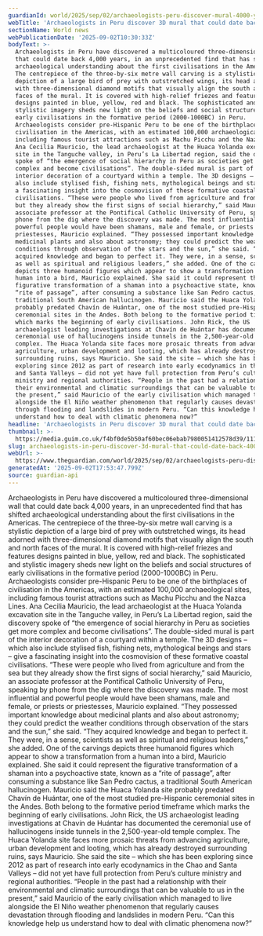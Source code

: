 ```yaml
---
guardianId: world/2025/sep/02/archaeologists-peru-discover-mural-4000-years
webTitle: 'Archaeologists in Peru discover 3D mural that could date back 4,000 years'
sectionName: World news
webPublicationDate: '2025-09-02T10:30:33Z'
bodyText: >-
  Archaeologists in Peru have discovered a multicoloured three-dimensional wall
  that could date back 4,000 years, in an unprecedented find that has shifted
  archaeological understanding about the first civilisations in the Americas.
  The centrepiece of the three-by-six metre wall carving is a stylistic
  depiction of a large bird of prey with outstretched wings, its head adorned
  with three-dimensional diamond motifs that visually align the south and north
  faces of the mural. It is covered with high-relief friezes and features
  designs painted in blue, yellow, red and black. The sophisticated and
  stylistic imagery sheds new light on the beliefs and social structures of
  early civilisations in the formative period (2000-1000BC) in Peru.
  Archaeologists consider pre-Hispanic Peru to be one of the birthplaces of
  civilisation in the Americas, with an estimated 100,000 archaeological sites,
  including famous tourist attractions such as Machu Picchu and the Nazca Lines.
  Ana Cecilia Mauricio, the lead archaeologist at the Huaca Yolanda excavation
  site in the Tanguche valley, in Peru’s La Libertad region, said the discovery
  spoke of “the emergence of social hierarchy in Peru as societies get more
  complex and become civilisations”. The double-sided mural is part of the
  interior decoration of a courtyard within a temple. The 3D designs – which
  also include stylised fish, fishing nets, mythological beings and stars – give
  a fascinating insight into the cosmovision of these formative coastal
  civilisations. “These were people who lived from agriculture and from the sea
  but they already show the first signs of social hierarchy,” said Mauricio, an
  associate professor at the Pontifical Catholic University of Peru, speaking by
  phone from the dig where the discovery was made. The most influential and
  powerful people would have been shamans, male and female, or priests or
  priestesses, Mauricio explained. “They possessed important knowledge about
  medicinal plants and also about astronomy; they could predict the weather
  conditions through observation of the stars and the sun,” she said. “They
  acquired knowledge and began to perfect it. They were, in a sense, scientists
  as well as spiritual and religious leaders,” she added. One of the carvings
  depicts three humanoid figures which appear to show a transformation from a
  human into a bird, Mauricio explained. She said it could represent the
  figurative transformation of a shaman into a psychoactive state, known as a
  “rite of passage”, after consuming a substance like San Pedro cactus, a
  traditional South American hallucinogen. Mauricio said the Huaca Yolanda site
  probably predated Chavín de Huántar, one of the most studied pre-Hispanic
  ceremonial sites in the Andes. Both belong to the formative period timeframe
  which marks the beginning of early civilisations. John Rick, the US
  archaeologist leading investigations at Chavín de Huántar has documented the
  ceremonial use of hallucinogens inside tunnels in the 2,500-year-old temple
  complex. The Huaca Yolanda site faces more prosaic threats from advancing
  agriculture, urban development and looting, which has already destroyed
  surrounding ruins, says Mauricio. She said the site – which she has been
  exploring since 2012 as part of research into early ecodynamics in the Chao
  and Santa Valleys – did not yet have full protection from Peru’s culture
  ministry and regional authorities. “People in the past had a relationship with
  their environmental and climatic surroundings that can be valuable to us in
  the present,” said Mauricio of the early civilisation which managed to live
  alongside the El Niño weather phenomenon that regularly causes devastation
  through flooding and landslides in modern Peru. “Can this knowledge help us
  understand how to deal with climatic phenomena now?”
headline: 'Archaeologists in Peru discover 3D mural that could date back 4,000 years'
thumbnail: >-
  https://media.guim.co.uk/f4bf0de5b50af60bec06ebab7980051412578d39/111_0_3329_2664/500.jpg
slug: archaeologists-in-peru-discover-3d-mural-that-could-date-back-4000-years
webUrl: >-
  https://www.theguardian.com/world/2025/sep/02/archaeologists-peru-discover-mural-4000-years
generatedAt: '2025-09-02T17:53:47.799Z'
source: guardian-api
---
```

Archaeologists in Peru have discovered a multicoloured three-dimensional wall that could date back 4,000 years, in an unprecedented find that has shifted archaeological understanding about the first civilisations in the Americas. The centrepiece of the three-by-six metre wall carving is a stylistic depiction of a large bird of prey with outstretched wings, its head adorned with three-dimensional diamond motifs that visually align the south and north faces of the mural. It is covered with high-relief friezes and features designs painted in blue, yellow, red and black. The sophisticated and stylistic imagery sheds new light on the beliefs and social structures of early civilisations in the formative period (2000-1000BC) in Peru. Archaeologists consider pre-Hispanic Peru to be one of the birthplaces of civilisation in the Americas, with an estimated 100,000 archaeological sites, including famous tourist attractions such as Machu Picchu and the Nazca Lines. Ana Cecilia Mauricio, the lead archaeologist at the Huaca Yolanda excavation site in the Tanguche valley, in Peru’s La Libertad region, said the discovery spoke of “the emergence of social hierarchy in Peru as societies get more complex and become civilisations”. The double-sided mural is part of the interior decoration of a courtyard within a temple. The 3D designs – which also include stylised fish, fishing nets, mythological beings and stars – give a fascinating insight into the cosmovision of these formative coastal civilisations. “These were people who lived from agriculture and from the sea but they already show the first signs of social hierarchy,” said Mauricio, an associate professor at the Pontifical Catholic University of Peru, speaking by phone from the dig where the discovery was made. The most influential and powerful people would have been shamans, male and female, or priests or priestesses, Mauricio explained. “They possessed important knowledge about medicinal plants and also about astronomy; they could predict the weather conditions through observation of the stars and the sun,” she said. “They acquired knowledge and began to perfect it. They were, in a sense, scientists as well as spiritual and religious leaders,” she added. One of the carvings depicts three humanoid figures which appear to show a transformation from a human into a bird, Mauricio explained. She said it could represent the figurative transformation of a shaman into a psychoactive state, known as a “rite of passage”, after consuming a substance like San Pedro cactus, a traditional South American hallucinogen. Mauricio said the Huaca Yolanda site probably predated Chavín de Huántar, one of the most studied pre-Hispanic ceremonial sites in the Andes. Both belong to the formative period timeframe which marks the beginning of early civilisations. John Rick, the US archaeologist leading investigations at Chavín de Huántar has documented the ceremonial use of hallucinogens inside tunnels in the 2,500-year-old temple complex. The Huaca Yolanda site faces more prosaic threats from advancing agriculture, urban development and looting, which has already destroyed surrounding ruins, says Mauricio. She said the site – which she has been exploring since 2012 as part of research into early ecodynamics in the Chao and Santa Valleys – did not yet have full protection from Peru’s culture ministry and regional authorities. “People in the past had a relationship with their environmental and climatic surroundings that can be valuable to us in the present,” said Mauricio of the early civilisation which managed to live alongside the El Niño weather phenomenon that regularly causes devastation through flooding and landslides in modern Peru. “Can this knowledge help us understand how to deal with climatic phenomena now?”
